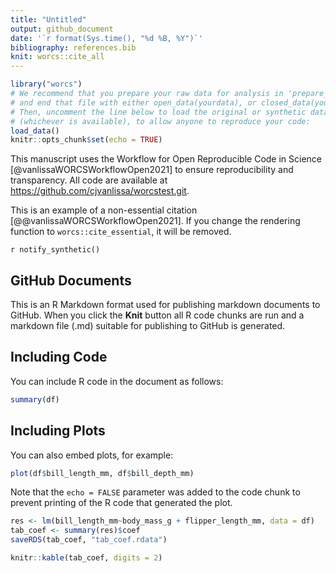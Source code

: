 ```yaml
---
title: "Untitled"
output: github_document
date: '`r format(Sys.time(), "%d %B, %Y")`'
bibliography: references.bib
knit: worcs::cite_all
---
```


```r
library("worcs")
# We recommend that you prepare your raw data for analysis in 'prepare_data.R',
# and end that file with either open_data(yourdata), or closed_data(yourdata).
# Then, uncomment the line below to load the original or synthetic data
# (whichever is available), to allow anyone to reproduce your code:
load_data()
knitr::opts_chunk$set(echo = TRUE)
```

This manuscript uses the Workflow for Open Reproducible Code in Science [@vanlissaWORCSWorkflowOpen2021] to ensure reproducibility and transparency. All code <!--and data--> are available at <https://github.com/cjvanlissa/worcstest.git>.

This is an example of a non-essential citation [@@vanlissaWORCSWorkflowOpen2021]. If you change the rendering function to `worcs::cite_essential`, it will be removed.

<!--The function below inserts a notification if the manuscript is knit using synthetic data. Make sure to insert it after load_data().-->
`r notify_synthetic()`

## GitHub Documents

This is an R Markdown format used for publishing markdown documents to GitHub. When you click the **Knit** button all R code chunks are run and a markdown file (.md) suitable for publishing to GitHub is generated.

## Including Code

You can include R code in the document as follows:

```r
summary(df)
```

## Including Plots

You can also embed plots, for example:

```r
plot(df$bill_length_mm, df$bill_depth_mm)
```

Note that the `echo = FALSE` parameter was added to the code chunk to prevent printing of the R code that generated the plot.

```r
res <- lm(bill_length_mm~body_mass_g + flipper_length_mm, data = df)
tab_coef <- summary(res)$coef
saveRDS(tab_coef, "tab_coef.rdata")
```

```r
knitr::kable(tab_coef, digits = 2)
```


